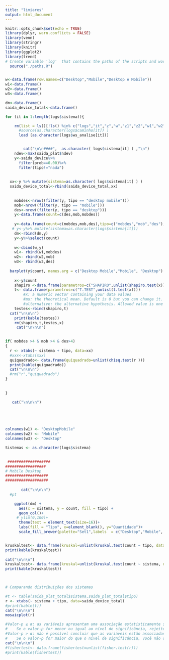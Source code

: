 ```yaml
---
title: "limiares"
output: html_document
---
```


```r
knitr::opts_chunk$set(echo = TRUE)
library(dplyr, warn.conflicts = FALSE)
library(venn)
library(stringr)
library(knitr)
library(ggplot2)
library(trend)
# Create variable 'log'  that contains the paths of the scripts and workspaces (.RData)
  source("./paths.R")


w<-data.frame(row.names=c("Desktop","Mobile","Desktop e Mobile"))
w1<-data.frame()
w2<-data.frame()
w3<-data.frame()

dm<-data.frame()
saida_device_total<-data.frame()
```



```r
for (it in 1:length(logs$sistema)){

    rm(list = ls()[!ls() %in% c("logs","it","z","w","z1","z2","w1","w2","w3","ge","dm","saida_device_total")])
      #source(as.character(logs$caminho[it]) )
      load (as.character(logs$ws_analise[it]))


        cat("\n\n####",  as.character( logs$sistema[it] ) ,"\n")
    ndev<-max(saida_plat$ndev)  
    y<-saida_device%>% 
      filter(prob==0.00)%>% 
      filter(tipo!="nada")
    
    
  xx<-y %>% mutate(sistema=as.character( logs$sistema[it] ) )
  saida_device_total<-rbind(saida_device_total,xx)
  
  
    mobdes<-nrow((filter(y, tipo == "desktop mobile")))   
    mob<-nrow((filter(y, tipo == "mobile"))) 
    des<-nrow((filter(y, tipo == "desktop")))  
    y<-data.frame(count=c(des,mob,mobdes))
    
    y<-data.frame(count=c(mobdes,mob,des),tipo=c("mobdes","mob","des"),sistema=c(as.character(logs$sistema[it]),as.character(logs$sistema[it]),as.character(logs$sistema[it])))
   # y<-y%>% mutate(sistema=as.character(logs$sistema[it]))
    dm<-rbind(dm,y)
    y<-y%>%select(count)    
    
    w<-cbind(w,y)
    w1<- rbind(w1,mobdes)
    w2<- rbind(w2,mob)
    w3<- rbind(w3,des)
        
  barplot(y$count, names.arg = c("Desktop Mobile","Mobile", "Desktop") ,  xlab = "Tipo", col=c("blue","orange","pink"), ylab = "Quantidade", cex.names = 1.7,cex.axis = 1.7,cex.lab=1.7)
        
    x<-y$count    
    shapiro <-data.frame(parametros=c("SHAPIRO",unlist(shapiro.test(x))))
    t<- data.frame(parametros=c("T.TEST",unlist(t.test(x))))
        #x: a numeric vector containing your data values
        #mu: the theoretical mean. Default is 0 but you can change it.
        #alternative: the alternative hypothesis. Allowed value is one of “two.sided” (default), “greater” or “less”.
    testes<-rbind(shapiro,t)
  cat("\n\n\n") 
    print(kable(testes))
    rm(shapiro,t,testes,x)
     cat("\n\n\n") 

     
if( mobdes >4 & mob >4 & des>4)
{
  r <- xtabs(~ sistema + tipo, data=xx)
  #xxx<-xtabs(xxx)
  quiquadrado<- data.frame(quiquadrado=unlist(chisq.test(r )))
  print(kable(quiquadrado))
  cat("\n\n\n") 
  #rm("r","quiquadrado")
}
     
     
}

   cat("\n\n\n")        



  

colnames(w1) <- "DesktopMobile"
colnames(w2) <- "Mobile"
colnames(w3) <- "Desktop"

Sistemas <- as.character(logs$sistema)

  
 ###################
##################
# Mobile Desktop
###################
################### 
     
       cat("\n\n\n") 
  #pt

    ggplot(dm) +
      aes(x = sistema, y = count, fill = tipo) +
      geom_col()+
     # ylim(0,100)+
      theme(text = element_text(size=16))+
      labs(fill = "Tipo", x=element_blank(), y="Quantidade")+
      scale_fill_brewer(palette="Set1",labels  = c("Desktop","Mobile", "Desktop e Mobile"))


kruskaltest<- data.frame(kruskal=unlist(kruskal.test(count ~ tipo, data = dm) ))
print(kable(kruskaltest))
    
cat("\n\n\n") 
kruskaltest<- data.frame(kruskal=unlist(kruskal.test(count ~ sistema, data = dm) ))
print(kable(kruskaltest))
    


# Comparando distribuições dos sistemas

#t <- table(saida_plat_total$sistema,saida_plat_total$tipo)
r <- xtabs(~ sistema + tipo, data=saida_device_total)
#print(kable(t))
cat("\n\n\n") 
mosaicplot(r)

#Valor-p ≤ α: as variáveis apresentam uma associação estatisticamente significativa (rejeite H0)
#    Se o valor-p for menor ou igual ao nível de significância, rejeite a hipótese nula e conclua que há uma associação estatisticamente significativa entre as variáveis. 
#Valor-p > α: não é possível concluir que as variáveis estão associadas (não deve rejeitar H0)
#    Se o valor-p for maior do que o nível de significância, você não deve rejeitar a hipótese nula porque não há evidências suficientes para concluir que as variáveis estão associadas. 
cat("\n\n\n") 
#fishertest<- data.frame(fishertest=unlist(fisher.test(r)))
#print(kable(fishertest))
    
```

